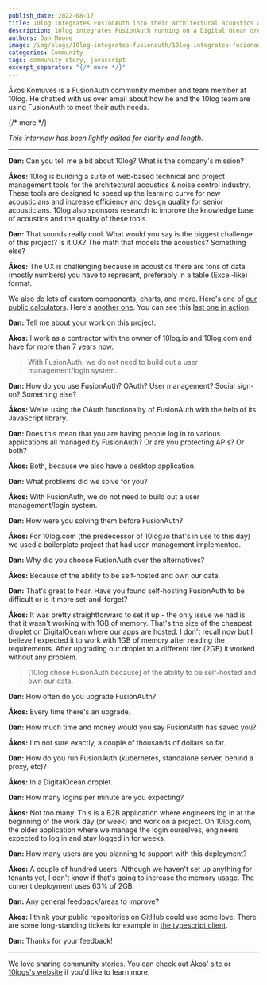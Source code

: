 ```yaml
---
publish_date: 2022-08-17 
title: 10log integrates FusionAuth into their architectural acoustics applications
description: 10log integrates FusionAuth running on a Digital Ocean droplet into their architectural acoustics web and desktop applications
authors: Dan Moore
image: /img/blogs/10log-integrates-fusionauth/10log-integrates-fusionauth.png
categories: Community
tags: community story, javascript
excerpt_separator: "{/* more */}"
---
```


Ákos Komuves is a FusionAuth community member and team member at 10log. He chatted with us over email about how he and the 10log team are using FusionAuth to meet their auth needs. 

{/* more */}

*This interview has been lightly edited for clarity and length.*

-------

**Dan:** Can you tell me a bit about 10log? What is the company's mission?

**Ákos:** 10log is building a suite of web-based technical and project management tools for the architectural acoustics & noise control industry. These tools are designed to speed up the learning curve for new acousticians and increase efficiency and design quality for senior acousticians. 10log also sponsors research to improve the knowledge base of acoustics and the quality of these tools.

**Dan:** That sounds really cool. What would you say is the biggest challenge of this project? Is it UX? The math that models the acoustics? Something else?

**Ákos:** The UX is challenging because in acoustics there are tons of data (mostly numbers) you have to represent, preferably in a table (Excel-like) format.

We also do lots of custom components, charts, and more. Here's one of [our public calculators](https://www.10log.com/public/rt). Here's [another one](https://www.10log.com/public/raytracer). You can see this [last one in action](https://www.youtube.com/watch?v=cBA91hA2NEw).

**Dan:** Tell me about your work on this project.

**Ákos:** I work as a contractor with the owner of 10log.io and 10log.com and have for more than 7 years now.

> With FusionAuth, we do not need to build out a user management/login system. 

**Dan:** How do you use FusionAuth? OAuth? User management? Social sign-on? Something else?

**Ákos:**  We're using the OAuth functionality of FusionAuth with the help of its JavaScript library.

**Dan:** Does this mean that you are having people log in to various applications all managed by FusionAuth? Or are you protecting APIs? Or both? 

**Ákos:** Both, because we also have a desktop application.

**Dan:** What problems did we solve for you?

**Ákos:** With FusionAuth, we do not need to build out a user management/login system. 

**Dan:** How were you solving them before FusionAuth?

**Ákos:** For 10log.com (the predecessor of 10log.io that's in use to this day) we used a boilerplate project that had user-management implemented. 

**Dan:** Why did you choose FusionAuth over the alternatives?

**Ákos:** Because of the ability to be self-hosted and own our data.

**Dan:** That's great to hear. Have you found self-hosting FusionAuth to be difficult or is it more set-and-forget?

**Ákos:** It was pretty straightforward to set it up - the only issue we had is that it wasn't working with 1GB of memory. That's the size of the cheapest droplet on DigitalOcean where our apps are hosted.
I don't recall now but I believe I expected it to work with 1GB of memory after reading the requirements. After upgrading our droplet to a different tier (2GB) it worked without any problem. 

> [10log chose FusionAuth because] of the ability to be self-hosted and own our data.

**Dan:** How often do you upgrade FusionAuth?

**Ákos:** Every time there's an upgrade. 

**Dan:** How much time and money would you say FusionAuth has saved you?

**Ákos:** I'm not sure exactly, a couple of thousands of dollars so far.

**Dan:** How do you run FusionAuth (kubernetes, standalone server, behind a proxy, etc)?

**Ákos:** In a DigitalOcean droplet.

**Dan:** How many logins per minute are you expecting?

**Ákos:** Not too many. This is a B2B application where engineers log in at the beginning of the work day (or week) and work on a project. On 10log.com, the older application where we manage the login ourselves, engineers expected to log in and stay logged in for weeks.

**Dan:** How many users are you planning to support with this deployment?

**Ákos:** A couple of hundred users. Although we haven't set up anything for tenants yet, I don't know if that's going to increase the memory usage. The current deployment uses 63% of 2GB.

**Dan:** Any general feedback/areas to improve?

**Ákos:** I think your public repositories on GitHub could use some love. There are some long-standing tickets for example in [the typescript client](https://github.com/FusionAuth/fusionauth-typescript-client).

**Dan:** Thanks for your feedback!

-------

We love sharing community stories. You can check out [Ákos' site](http://akoskm.com/) or [10logs's website](https://10log.io/) if you'd like to learn more. 
